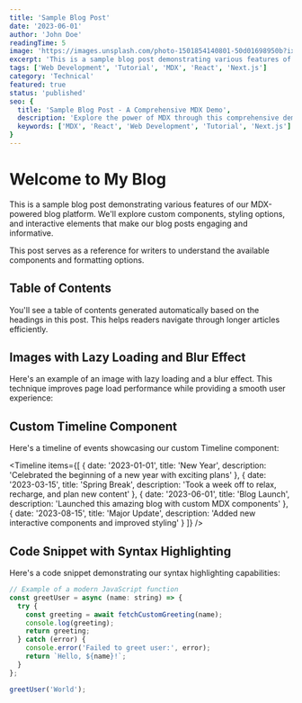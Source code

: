 ```yaml
---
title: 'Sample Blog Post'
date: '2023-06-01'
author: 'John Doe'
readingTime: 5
image: 'https://images.unsplash.com/photo-1501854140801-50d01698950b?ixlib=rb-4.0.3&ixid=M3wxMjA3fDB8MHxwaG90by1wYWdlfHx8fGVufDB8fHx8fA%3D%3D&auto=format&fit=crop&w=2560&q=80'
excerpt: 'This is a sample blog post demonstrating various features of our MDX-powered blog, including custom components, code snippets, and interactive elements.'
tags: ['Web Development', 'Tutorial', 'MDX', 'React', 'Next.js']
category: 'Technical'
featured: true
status: 'published'
seo: {
  title: 'Sample Blog Post - A Comprehensive MDX Demo',
  description: 'Explore the power of MDX through this comprehensive demo post featuring custom components, code snippets, and interactive elements.',
  keywords: ['MDX', 'React', 'Web Development', 'Tutorial', 'Next.js']
}
---
```



# Welcome to My Blog

This is a sample blog post demonstrating various features of our MDX-powered blog platform. We'll explore custom components, styling options, and interactive elements that make our blog posts engaging and informative.

<Callout type="info">
  This post serves as a reference for writers to understand the available components and formatting options.
</Callout>

## Table of Contents

You'll see a table of contents generated automatically based on the headings in this post. This helps readers navigate through longer articles efficiently.

## Images with Lazy Loading and Blur Effect

Here's an example of an image with lazy loading and a blur effect. This technique improves page load performance while providing a smooth user experience:

<BlurImage 
  src="https://images.unsplash.com/photo-1501854140801-50d01698950b?ixlib=rb-4.0.3&ixid=M3wxMjA3fDB8MHxwaG90by1wYWdlfHx8fGVufDB8fHx8fA%3D%3D&auto=format&fit=crop&w=2560&q=80" 
  alt="Rolling green hills with dramatic lighting and shadows" 
  caption="Natural landscape showcasing the beauty of rolling hills"
/>

## Custom Timeline Component

Here's a timeline of events showcasing our custom Timeline component:

<Timeline
  items={[
    {
      date: '2023-01-01',
      title: 'New Year',
      description: 'Celebrated the beginning of a new year with exciting plans'
    },
    {
      date: '2023-03-15',
      title: 'Spring Break',
      description: 'Took a week off to relax, recharge, and plan new content'
    },
    {
      date: '2023-06-01',
      title: 'Blog Launch',
      description: 'Launched this amazing blog with custom MDX components'
    },
    {
      date: '2023-08-15',
      title: 'Major Update',
      description: 'Added new interactive components and improved styling'
    }
  ]}
/>

## Code Snippet with Syntax Highlighting

Here's a code snippet demonstrating our syntax highlighting capabilities:

```javascript
// Example of a modern JavaScript function
const greetUser = async (name: string) => {
  try {
    const greeting = await fetchCustomGreeting(name);
    console.log(greeting);
    return greeting;
  } catch (error) {
    console.error('Failed to greet user:', error);
    return `Hello, ${name}!`;
  }
};

greetUser('World');